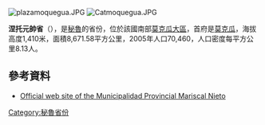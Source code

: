 [[Image:plazamoquegua.JPG|right]]
[[Image:Catmoquegua.JPG|thumb]]

'''涅托元帥省'''（{{lang-es|Provincia de Mariscal Nieto}}），是[[秘魯|秘魯]]的省份，位於該國南部[[莫克瓜大區|莫克瓜大區]]，首府是[[莫克瓜|莫克瓜]]，海拔高度1,410米，面積8,671.58平方公里，2005年人口70,460，人口密度每平方公里8.13人。

==參考資料==
* [http://www.munimoquegua.gob.pe/ Official web site of the Municipalidad Provincial Mariscal Nieto] {{Wayback|url=http://www.munimoquegua.gob.pe/ |date=20201118120743 }}

{{coord|17|12|S|70|56|W|type:adm2nd_source:itwiki|display=title}}

{{Peru-geo-stub}}
{{秘魯省份|state=collapsed}}
[[Category:秘魯省份|Category:秘魯省份]]